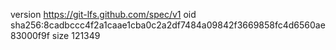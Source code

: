 version https://git-lfs.github.com/spec/v1
oid sha256:8cadbccc4f2a1caae1cba0c2a2df7484a09842f3669858fc4d6560ae83000f9f
size 121349
